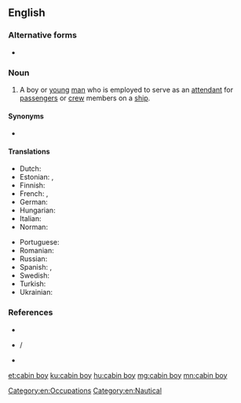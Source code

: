 {{also|cabinboy|cabin-boy}}
==English==

===Alternative forms===
* {{l|en|cabin-boy}}

===Noun===
{{en-noun|head=[[cabin]] [[boy]]}}

# {{lb|en|dated}} A boy or [[young]] [[man]] who is employed to serve as an [[attendant]] for [[passenger]]s or [[crew]] members on a [[ship]].

====Synonyms====
* {{l|en|ship's boy}}

====Translations====
{{trans-top|a boy serving on a ship}}
* Dutch: {{t|nl|scheepsjongen|m}}
* Estonian: {{t|et|junga}}, {{t|et|kajutiteenija}}
* Finnish: {{t|fi|hyttipoika}}
* French: {{t+|fr|mousse|m}}, {{t+|fr|moussaillon|m}}
* German: {{t+|de|Schiffsjunge|m}}
* Hungarian: {{t+|hu|hajósinas}}
* Italian: {{t+|it|mozzo|m}}
* Norman: {{t|nrf|mousse|m}}
{{trans-mid}}
* Portuguese: {{t+|pt|grumete|m}}
* Romanian: {{t+|ro|mus|m}}
* Russian: {{t+|ru|ю́нга|m}}
* Spanish: {{t+|es|grumete|m}}, {{t+|es|galopín|m}}
* Swedish: {{t|sv|skeppsgosse|c}}
* Turkish: {{t+|tr|miço}}
* Ukrainian: {{t+|uk|ю́нга|m|sc=Cyrl}}
{{trans-bottom}}

===References===
* {{R:Webster 1828|cabin-boy}}
* {{R:COED|cabinboy}} / {{R:COED}}
* {{R:Dictionary.com}}

[[Category:en:Occupations]]
[[Category:en:Nautical]]

[[et:cabin boy]]
[[ku:cabin boy]]
[[hu:cabin boy]]
[[mg:cabin boy]]
[[mn:cabin boy]]